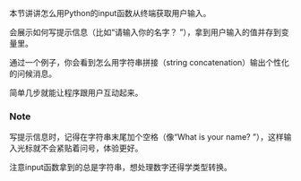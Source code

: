 本节讲讲怎么用Python的input函数从终端获取用户输入。

会展示如何写提示信息（比如“请输入你的名字？ ”），拿到用户输入的值并存到变量里。

通过一个例子，你会看到怎么用字符串拼接（string concatenation）输出个性化的问候消息。

简单几步就能让程序跟用户互动起来。

### Note
写提示信息时，记得在字符串末尾加个空格（像“What is your name? ”），这样输入光标就不会紧贴着问号，体验更好。

注意input函数拿到的总是字符串，想处理数字还得学类型转换。


